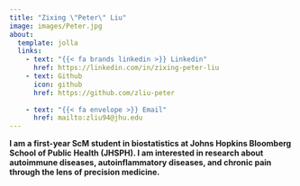 ```yaml
---
title: "Zixing \"Peter\" Liu"
image: images/Peter.jpg
about:
  template: jolla
  links:
    - text: "{{< fa brands linkedin >}} Linkedin"
      href: https://linkedin.com/in/zixing-peter-liu
    - text: Github
      icon: github
      href: https://github.com/zliu-peter
      
    - text: "{{< fa envelope >}} Email"
      href: mailto:zliu94@jhu.edu
---
```


<!-- For icons, I used fontawesome -->

**I am a first-year ScM student in biostatistics at Johns Hopkins Bloomberg School of Public Health (JHSPH). I am interested in research about autoimmune diseases, autoinflammatory diseases, and chronic pain through the lens of precision medicine.**